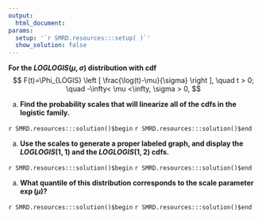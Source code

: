 ```yaml
---
output:
  html_document:
params:
  setup: '`r SMRD.resources:::setup( )`'
  show_solution: false
---
```


__For the $LOGLOGIS(\mu, \sigma)$ distribution with cdf__
$$
 F(t)=\Phi_{LOGIS} \left [ \frac{\log(t)-\mu}{\sigma} \right ], \quad t > 0; \quad -\infty< \mu <\infty, \sigma > 0,  	  
$$ 	  

a. __Find the probability scales that will linearize all of the cdfs in the logistic family.__

`r SMRD.resources:::solution()$begin`
`r SMRD.resources:::solution()$end`

a. __Use the scales to generate a proper labeled graph, and display the $LOGLOGIS(1, 1)$ and the $LOGLOGIS(1, 2)$ cdfs.__

`r SMRD.resources:::solution()$begin`
`r SMRD.resources:::solution()$end`

a. __What quantile of this distribution corresponds to the scale parameter $\exp(\mu)$?__

`r SMRD.resources:::solution()$begin`
`r SMRD.resources:::solution()$end`
